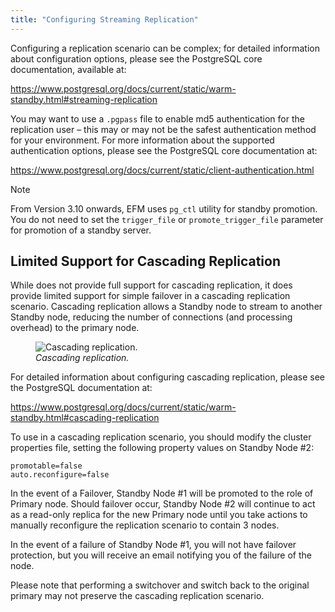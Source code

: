 ```yaml
---
title: "Configuring Streaming Replication"
---
```


<div id="configuring_streaming_replication" class="registered_link"></div>


Configuring a replication scenario can be complex; for detailed information about configuration options, please see the PostgreSQL core documentation, available at:

<https://www.postgresql.org/docs/current/static/warm-standby.html#streaming-replication>

You may want to use a `.pgpass` file to enable md5 authentication for the replication user – this may or may not be the safest authentication method for your environment. For more information about the supported authentication options, please see the PostgreSQL core documentation at:

<https://www.postgresql.org/docs/current/static/client-authentication.html>

<div class="note">

<div class="title">

Note

</div>

From Version 3.10 onwards, EFM uses `pg_ctl` utility for standby promotion. You do not need to set the `trigger_file` or `promote_trigger_file` parameter for promotion of a standby server.

</div>

## Limited Support for Cascading Replication

While does not provide full support for cascading replication, it does provide limited support for simple failover in a cascading replication scenario. Cascading replication allows a Standby node to stream to another Standby node, reducing the number of connections (and processing overhead) to the primary node.

<figure><img src="images/cascading_replication.png" class="align-center" alt="Cascading replication." /><figcaption aria-hidden="true"><em>Cascading replication.</em></figcaption></figure>

For detailed information about configuring cascading replication, please see the PostgreSQL documentation at:

<https://www.postgresql.org/docs/current/static/warm-standby.html#cascading-replication>

To use in a cascading replication scenario, you should modify the cluster properties file, setting the following property values on Standby Node \#2:

    promotable=false
    auto.reconfigure=false

In the event of a Failover, Standby Node \#1 will be promoted to the role of Primary node. Should failover occur, Standby Node \#2 will continue to act as a read-only replica for the new Primary node until you take actions to manually reconfigure the replication scenario to contain 3 nodes.

In the event of a failure of Standby Node \#1, you will not have failover protection, but you will receive an email notifying you of the failure of the node.

Please note that performing a switchover and switch back to the original primary may not preserve the cascading replication scenario.

